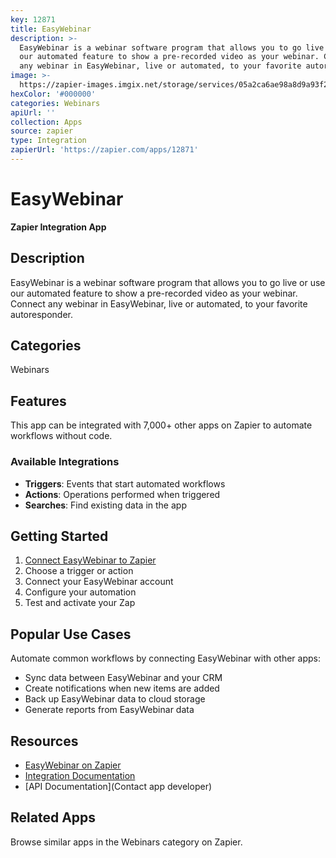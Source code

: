 ```yaml
---
key: 12871
title: EasyWebinar
description: >-
  EasyWebinar is a webinar software program that allows you to go live or use
  our automated feature to show a pre-recorded video as your webinar. Connect
  any webinar in EasyWebinar, live or automated, to your favorite autoresponder.
image: >-
  https://zapier-images.imgix.net/storage/services/05a2ca6ae98a8d9a93f28c8a09748f1c.png?auto=format%2Ccompress&ixlib=python-3.0.0&q=50
hexColor: '#000000'
categories: Webinars
apiUrl: ''
collection: Apps
source: zapier
type: Integration
zapierUrl: 'https://zapier.com/apps/12871'
---
```

# EasyWebinar

**Zapier Integration App**

## Description

EasyWebinar is a webinar software program that allows you to go live or use our automated feature to show a pre-recorded video as your webinar. Connect any webinar in EasyWebinar, live or automated, to your favorite autoresponder.

## Categories

Webinars

## Features

This app can be integrated with 7,000+ other apps on Zapier to automate workflows without code.

### Available Integrations

- **Triggers**: Events that start automated workflows
- **Actions**: Operations performed when triggered
- **Searches**: Find existing data in the app

## Getting Started

1. [Connect EasyWebinar to Zapier](https://zapier.com/apps/12871)
2. Choose a trigger or action
3. Connect your EasyWebinar account
4. Configure your automation
5. Test and activate your Zap

## Popular Use Cases

Automate common workflows by connecting EasyWebinar with other apps:

- Sync data between EasyWebinar and your CRM
- Create notifications when new items are added
- Back up EasyWebinar data to cloud storage
- Generate reports from EasyWebinar data

## Resources

- [EasyWebinar on Zapier](https://zapier.com/apps/12871)
- [Integration Documentation](https://zapier.com/apps/12871/integrations)
- [API Documentation](Contact app developer)

## Related Apps

Browse similar apps in the Webinars category on Zapier.
